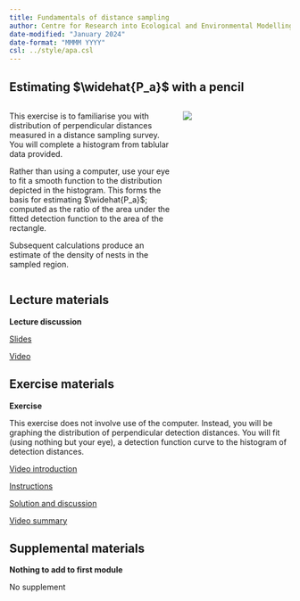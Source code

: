 ```yaml
---
title: Fundamentals of distance sampling
author: Centre for Research into Ecological and Environmental Modelling <br> **University of St Andrews**
date-modified: "January 2024"
date-format: "MMMM YYYY"
csl: ../style/apa.csl
---
```


## Estimating $\widehat{P_a}$ with a pencil

::: columns

::: {.column width="60%"}


This exercise is to familiarise you with distribution of perpendicular distances measured in a distance sampling survey. You will complete a histogram from tablular data provided.

Rather than using a computer, use your eye to fit a smooth function to the distribution depicted in the histogram.  This forms the basis for estimating $\widehat{P_a}$; computed as the ratio of the area under the fitted detection function to the area of the rectangle.

Subsequent calculations produce an estimate of the density of nests in the sampled region.
:::

::: {.column width="40%"}
![](dolph-unsplash.jpg)

:::

:::

## Lecture materials
::: slide-deck
**Lecture discussion**


::: slides
[Slides](Mod1-2023-intro.pdf)
:::


::: video
[Video](https://youtu.be/X5TDNmy7j68)
:::
:::

## Exercise materials

::: lab
**Exercise**

This exercise does not involve use of the computer. Instead, you will be graphing the distribution of perpendicular detection distances. You will fit (using nothing but your eye), a detection function curve to the histogram of detection distances.

::: video
[Video introduction](https://youtu.be/3hNRSvYPr-Q)
:::


::: instructions
[Instructions](Pr1-instructions.qmd)
:::

::: instructions
[Solution and discussion](Prac1_solution.qmd)
:::

::: video
[Video summary](https://youtu.be/2oL3s3DdssE)
:::


:::




## Supplemental materials
::: homework
**Nothing to add to first module**

::: instructions
No supplement
:::
:::
